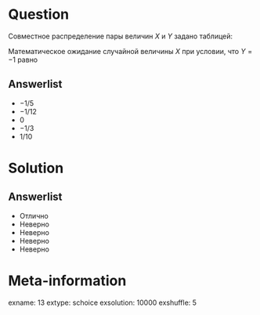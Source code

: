 Question
========
Совместное распределение пары величин $X$ и $Y$ задано таблицей:

\begin{tabular}{@{}c|ccc@{}}
\toprule
       & $Y=-1$ & $Y=0$ & $Y=1$ \\ \midrule
$X=-1$ & $1/4$  & $0$   & $1/4$ \\
$X=1$  & $1/6$  & $1/6$ & $1/6$ \\ \bottomrule
\end{tabular}

\vspace{0.5cm} 
 
 
Математическое ожидание случайной величины $X$ при условии, что $Y=-1$ равно
 

Answerlist
----------
*  $-1/5$
*  $-1/12$
*  $0$
*  $-1/3$
*  $1/10$


Solution
========

Answerlist
----------
*  Отлично
*  Неверно
*  Неверно
*  Неверно
*  Неверно

Meta-information
================
exname: 13
extype: schoice
exsolution: 10000
exshuffle: 5
